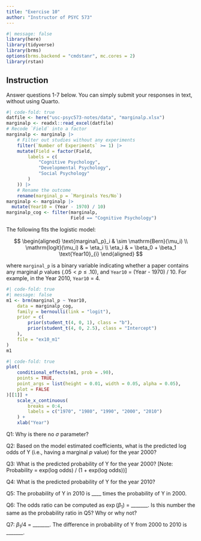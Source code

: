 ```yaml
---
title: "Exercise 10"
author: "Instructor of PSYC 573"
---
```


```r
#| message: false
library(here)
library(tidyverse)
library(brms)
options(brms.backend = "cmdstanr", mc.cores = 2)
library(rstan)
```

## Instruction

Answer questions 1-7 below. You can simply submit your responses in text, without using Quarto.

```r
#| code-fold: true
datfile <- here("usc-psyc573-notes/data", "marginalp.xlsx")
marginalp <- readxl::read_excel(datfile)
# Recode `Field` into a factor
marginalp <- marginalp |>
    # Filter out studies without any experiments
    filter(`Number of Experiments` >= 1) |>
    mutate(Field = factor(Field,
        labels = c(
            "Cognitive Psychology",
            "Developmental Psychology",
            "Social Psychology"
        )
    )) |>
    # Rename the outcome
    rename(marginal_p = `Marginals Yes/No`)
marginalp <- marginalp |>
  mutate(Year10 = (Year - 1970) / 10)
marginalp_cog <- filter(marginalp,
                        Field == "Cognitive Psychology")
```

The following fits the logistic model:

$$
\begin{aligned}
  \text{marginal\_p}_i & \sim \mathrm{Bern}(\mu_i)  \\
  \mathrm{logit}(\mu_i) & = \eta_i \\
  \eta_i & = \beta_0 + \beta_1 \text{Year10}_{i}
\end{aligned}
$$

where `marginal_p` is a binary variable indicating whether a paper contains any marginal $p$ values ($.05 < p \leq .10$), and `Year10` = (Year - 1970) / 10. For example, in the Year 2010, `Year10` = 4.

```r
#| code-fold: true
#| message: false
m1 <- brm(marginal_p ~ Year10,
    data = marginalp_cog,
    family = bernoulli(link = "logit"),
    prior = c(
        prior(student_t(4, 0, 1), class = "b"),
        prior(student_t(4, 0, 2.5), class = "Intercept")
    ),
    file = "ex10_m1"
)
m1
```

```r
#| code-fold: true
plot(
    conditional_effects(m1, prob = .90),
    points = TRUE,
    point_args = list(height = 0.01, width = 0.05, alpha = 0.05),
    plot = FALSE
)[[1]] +
    scale_x_continuous(
        breaks = 0:4,
        labels = c("1970", "1980", "1990", "2000", "2010")
    ) +
    xlab("Year")
```

Q1: Why is there no $\sigma$ parameter?

Q2: Based on the model estimated coefficients, what is the predicted log odds of Y (i.e., having a marginal $p$ value) for the year 2000?

Q3: What is the predicted probability of Y for the year 2000? [Note: Probability = exp(log odds) / (1 + exp(log odds))]

Q4: What is the predicted probability of Y for the year 2010?

Q5: The probability of Y in 2010 is ____ times the probability of Y in 2000.

Q6: The odds ratio can be computed as $\exp(\beta_1)$ = _______. Is this number the same as the probability ratio in Q5? Why or why not?

Q7: $\beta_1 / 4$ = _______. The difference in probability of Y from 2000 to 2010 is _______. 